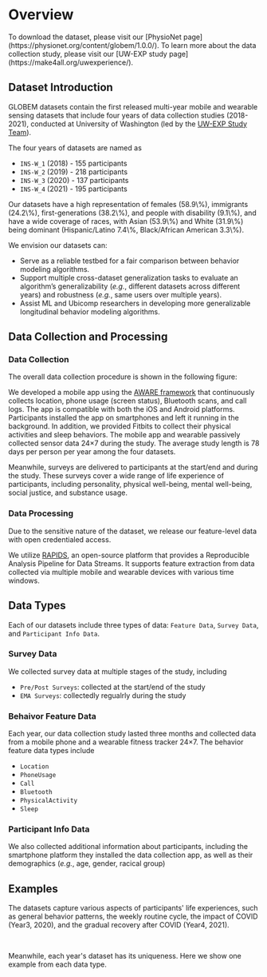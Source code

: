 
# Overview

<Callout emoji="✅">
To download the dataset, please visit our [PhysioNet page](https://physionet.org/content/globem/1.0.0/).
</Callout>

<Callout emoji="💡">
To learn more about the data collection study, please visit our [UW-EXP study page](https://make4all.org/uwexperience/).
</Callout>

## Dataset Introduction

GLOBEM datasets contain the first released multi-year mobile and wearable sensing datasets that include four years of data collection studies (2018-2021), 
conducted at University of Washington (led by the [UW-EXP Study Team](/team)).

The four years of datasets are named as
- `INS-W_1` (2018) - 155 participants
- `INS-W_2` (2019) - 218 participants
- `INS-W_3` (2020) - 137 participants
- `INS-W_4` (2021) - 195 participants

<Callout emoji="💡">
Our datasets have a high representation of females (58.9\%), immigrants (24.2\%), 
first-generations (38.2\%), and people with disability (9.1\%), and have a wide coverage of races,
 with Asian (53.9\%) and White (31.9\%) being dominant (Hispanic/Latino 7.4\%, Black/African American 3.3\%).
</Callout>

We envision our datasets can:
- Serve as a reliable testbed for a fair comparison between behavior modeling algorithms.
- Support multiple cross-dataset generalization tasks to evaluate an algorithm’s generalizability (*e.g.*, different datasets across different years) and robustness (*e.g.*, same users over multiple years).
- Assist ML and Ubicomp researchers in developing more generalizable longitudinal behavior modeling algorithms.

## Data Collection and Processing

### Data Collection

The overall data collection procedure is shown in the following figure:
<br/>
<FullWidthImage
  src = "/images/data_collection.png"
  alt = "Overview of the data collection studies"
/>

We developed a mobile app using the [AWARE framework](https://awareframework.com/) that continuously collects location, phone usage (screen status), Bluetooth scans, and call logs. 
The app is compatible with both the iOS and Android platforms. 
Participants installed the app on smartphones and left it running in the background.
In addition, we provided Fitbits to collect their physical activities and sleep behaviors. 
The mobile app and wearable passively collected sensor data 24$\times$7 during the study.
The average study length is 78 days per person per year among the four datasets.

Meanwhile, surveys are delivered to participants at the start/end and during the study.
These surveys cover a wide range of life experience of participants, including personality, physical well-being, mental well-being, social justice, and substance usage.

### Data Processing

Due to the sensitive nature of the dataset, we release our feature-level data with open credentialed access.

We utilize [RAPIDS](https://www.rapids.science/1.6/), an open-source platform that provides a Reproducible Analysis Pipeline for Data Streams.
It supports feature extraction from data collected via multiple mobile and wearable devices with various time windows.


## Data Types

Each of our datasets include three types of data: `Feature Data`, `Survey Data`, and `Participant Info Data`.

### Survey Data

We collected survey data at multiple stages of the study, including 
- `Pre/Post Surveys`: collected at the start/end of the study
- `EMA Surveys`: collectedly regualrly during the study

### Behaivor Feature Data

Each year, our data collection study lasted three months and collected data from a mobile phone and a wearable fitness tracker 24×7. 
The behavior feature data types include
- `Location`
- `PhoneUsage`
- `Call`
- `Bluetooth`
- `PhysicalActivity`
- `Sleep`

### Participant Info Data

We also collected additional information about participants, including the smartphone platform they installed the data collection app, 
as well as their demographics (*e.g.*, age, gender, racical group)

## Examples

The datasets capture various aspects of participants' life experiences, such as general behavior patterns, the weekly routine cycle, the impact of COVID (Year3, 2020), and the gradual recovery after COVID (Year4, 2021).

<br/>
<FullWidthImage
  src = "/images/timeseries_examples.png"
  alt = "Timeseries data examples"
/>

Meanwhile, each year's dataset has its uniqueness. Here we show one example from each data type.

<br/>
<FullWidthImage
  src = "/images/distribution_examples.png"
  alt = "Distribution examples"
/>



